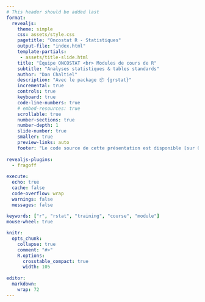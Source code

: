 ```yaml
---
# This header should be added last
format:
  revealjs:
    theme: simple
    css: assets/style.css
    pagetitle: "Oncostat R - Statistiques"
    output-file: "index.html"
    template-partials:
     - assets/title-slide.html
    title: "Équipe ONCOSTAT <br> Modules de cours de R"
    subtitle: "Analyses statistiques & tables standards"
    author: "Dan Chaltiel"
    description: "Avec le package 📦 {grstat}"
    incremental: true
    controls: true
    keyboard: true
    code-line-numbers: true
    # embed-resources: true
    scrollable: true
    number-sections: true
    number-depth: 1
    slide-number: true
    smaller: true
    preview-links: auto
    footer: "Le code source de cette présentation est disponible [sur GitHub](https://github.com/Oncostat/rstat_training/){target='_blank'}."
    
revealjs-plugins:
  - fragoff
  
execute:
  echo: true
  cache: false
  code-overflow: wrap
  warnings: false
  messages: false
  
keywords: ["r", "rstat", "training", "course", "module"]
mouse-wheel: true

knitr:
  opts_chunk: 
    collapse: true
    comment: "#>" 
    R.options:
      crosstable_compact: true
      width: 105
      
editor: 
  markdown: 
    wrap: 72
---
```

